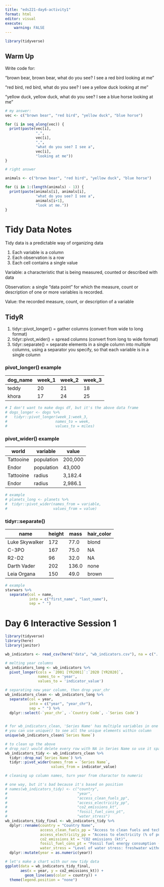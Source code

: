 ```yaml
---
title: "eds221-day6-activity1"
format: html
editor: visual
execute:
    warning: FALSE
---
```


```r
library(tidyverse)
```

## Warm Up

Write code for:

"brown bear, brown bear, what do you see? I see a red bird looking at me"

"red bird, red bird, what do you see? I see a yellow duck looking at me"

"yellow duck, yellow duck, what do you see? I see a blue horse looking at me"

```r
# my answer: 
vec <- c("brown bear", "red bird", "yellow duck", "blue horse")

for (i in seq_along(vec)) {
  print(paste(vec[i],
              ",",
              vec[i],
              ",",
              "what do you see? I see a",
              vec[i],
              "looking at me"))
}
```

```r
# right answer

animals <- c("brown bear", "red bird", "yellow duck", "blue horse")

for (i in 1:(length(animals) - 1)) {
  print(paste(animals[i], animals[i],
              "what do you see? I see a",
              animals[i+1],
              "look at me."))
}
```

# Tidy Data Notes

Tidy data is a predictable way of organizing data

1.  Each variable is a column
2.  Each observation is a row
3.  Each cell contains a single value

Variable: a characteristic that is being measured, counted or described with data

Observation: a single "data point" for which the measure, count or description of one or more variables is recorded.

Value: the recorded measure, count, or description of a variable

## TidyR

1.  tidyr::pivot_longer() = gather columns (convert from wide to long format)
2.  tidyr::pivot_wider() = spread columns (convert from long to wide format)
3.  tidyr::separate() = separate elements in a single column into multiple columns, using a separator you specify, so that each variable is in a single column

### pivot_longer() example

| dog_name | week_1 | week_2 | week_3 |
|----------|--------|--------|--------|
| teddy    | 20     | 21     | 18     |
| khora    | 17     | 24     | 25     |

```r
# I don't want to make dogs df, but it's the above data frame
# dogs_longer <- dogs %>%
#   tidyr::pivot_longer(week_1:week_3,
#                      names_to = week,
#                      values_to = miles)
```

### pivot_wider() example

| world     | variable   | value   |
|-----------|------------|---------|
| Tattooine | population | 200,000 |
| Endor     | population | 43,000  |
| Tattooine | radius     | 3,182.4 |
| Endor     | radius     | 2,986.1 |

```r
# example
# planets_long <- planets %>%
#  tidyr::pivot_wider(names_from = variable,
#                     values_from = value)
```

### tidyr::separate()

| name           | height | mass  | hair_color |
|----------------|--------|-------|------------|
| Luke Skywalker | 172    | 77.0  | blond      |
| C-3PO          | 167    | 75.0  | NA         |
| R2-D2          | 96     | 32.0  | NA         |
| Darth Vader    | 202    | 136.0 | none       |
| Leia Organa    | 150    | 49.0  | brown      |

```r
# example
starwars %>%
  separate(col = name,
           into = c("first_name", "last_name"),
           sep = " ")
```

# Day 6 Interactive Session 1

```r
library(tidyverse)
library(here)
library(janitor)
```

```r
wb_indicators <- read_csv(here("data", "wb_indicators.csv"), na = c("..", ""))
```

```r
# melting year columns
wb_indicators_long <- wb_indicators %>%
  pivot_longer(cols = `2001 [YR2001]`:`2020 [YR2020]`,
               names_to = 'year',
               values_to = 'indicator_value')
```

```r
# separating new year column, then drop year_chr
wb_indicators_clean <- wb_indicators_long %>%
  separate(col = year,
           into = c("year", "year_chr"),
           sep = " ") %>% 
  dplyr::select(-`year_chr`, -`Country Code`, -`Series Code`)
  
```

```r
# for wb_indicators_clean, 'Series Name' has multiple variables in one column.
# you can use unique() to see all the unique elements within column
unique(wb_indicators_clean$`Series Name`)
```

```r
# to clean up the above
# drop_na() would delete every row with NA in Series Name so use it sparingly
wb_indicators_tidy <- wb_indicators_clean %>% 
  tidyr::drop_na(`Series Name`) %>% 
  tidyr::pivot_wider(names_from = `Series Name`,
                     values_from = indicator_value)
```

```r
# cleaning up column names, turn year from charactor to numeric

# one way, but it's bad because it's based on position
# names(wb_indicators_tidy) <- c("country", 
#                                "year", 
#                                "access_clean_fuels_pp",
#                                "access_electricity_pp",
#                                "co2_emissions_kt",
#                                "fossil_fuel_cons_pt",
#                                "water_stress")
wb_indicators_tidy_final <- wb_indicators_tidy %>% 
  dplyr::rename(country = "Country Name",
                access_clean_fuels_pp = "Access to clean fuels and technologies for cooking (% of population)",
                access_electricity_pp = "Access to electricity (% of population)",
                co2_emissions_kt = "CO2 emissions (kt)",
                fossil_fuel_cons_pt = "Fossil fuel energy consumption (% of total)",
                water_stress = "Level of water stress: freshwater withdrawal as a proportion of available freshwater resources") %>% 
  dplyr::mutate(year = as.numeric(year))
```

```r
# let's make a chart with our new tidy data
ggplot(data = wb_indicators_tidy_final, 
       aes(x = year, y = co2_emissions_kt)) +
         geom_line(aes(color = country)) +
  theme(legend.position = "none")
```
